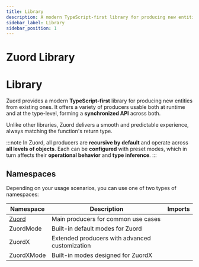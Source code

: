 ```yaml
---
title: Library
description: A modern TypeScript-first library for producing new entities from existing ones, usable at both runtime and type level.
sidebar_label: Library
sidebar_position: 1
---
```


# Zuord Library

# Library

Zuord provides a modern **TypeScript-first** library for producing new entities from existing ones. It offers a variety of producers usable both at runtime and at the type-level, forming a **synchronized API** across both.

Unlike other libraries, Zuord delivers a smooth and predictable experience, always matching the function's return type.

:::note
In Zuord, all producers are **recursive by default** and operate across **all levels of objects**. Each can be **configured** with preset modes, which in turn affects their **operational behavior** and **type inference**.
:::

## Namespaces

Depending on your usage scenarios, you can use one of two types of namespaces:

| Namespace | Description | Imports |
|-----------|-------------|---------|
| [Zuord](/docs/api/library/zuord) | Main producers for common use cases | |
| ZuordMode | Built-in default modes for Zuord | |
| ZuordX | Extended producers with advanced customization | |
| ZuordXMode | Built-in modes designed for ZuordX | |
